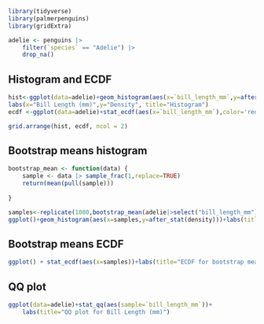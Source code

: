 ```r
library(tidyverse)
library(palmerpenguins)
library(gridExtra)
```

```r
adelie <- penguins |>
    filter(`species` == "Adelie") |>
    drop_na()
```

## Histogram and ECDF

```r
hist<-ggplot(data=adelie)+geom_histogram(aes(x=`bill_length_mm`,y=after_stat(density)),binwidth=.2,color='white',fill='blue',alpha=.5)+
labs(x="Bill Length (mm)",y="Density", title="Histogram")
ecdf <-ggplot(data=adelie)+stat_ecdf(aes(x=`bill_length_mm`),color='red')+labs(x="Bill Length (mm)",y="Cumulative Density", title="ECDF")

grid.arrange(hist, ecdf, ncol = 2)
```


## Bootstrap means histogram
```r
bootstrap_mean <- function(data) {
    sample <- data |> sample_frac(1,replace=TRUE)
    return(mean(pull(sample)))
    
}

samples<-replicate(1000,bootstrap_mean(adelie|>select("bill_length_mm")))
ggplot()+geom_histogram(aes(x=samples,y=after_stat(density)))+labs(title='Bootstrap Means')
```


## Bootstrap means ECDF
```r
ggplot() + stat_ecdf(aes(x=samples))+labs(title="ECDF for bootstrap means",x="Sample Mean", y="Quantile")
```


## QQ plot

```r
ggplot(data=adelie)+stat_qq(aes(sample=`bill_length_mm`))+
    labs(title="QQ plot for Bill Length (mm)")
```